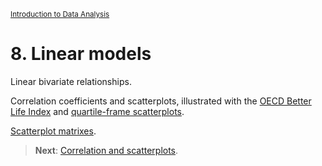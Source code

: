 <style>@import url(style.css);</style>
<small>[Introduction to Data Analysis](index.html)</small>

# 8. Linear models

Linear bivariate relationships.

Correlation coefficients and scatterplots, illustrated with the [OECD Better Life Index](https://github.com/jeromyanglim/oecd_life_analysis/blob/master/oecd-life.md) and [quartile-frame scatterplots](https://github.com/bearloga/Quartile-frame-Scatterplot).

[Scatterplot matrixes](https://gastonsanchez.wordpress.com/2012/08/27/scatterplot-matrices-with-ggplot/).

> __Next__: [Correlation and scatterplots](81_scatterplots.html).
